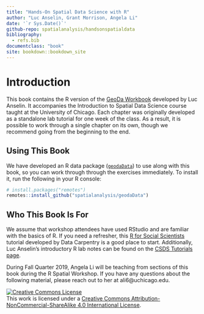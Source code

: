 ```yaml
---
title: "Hands-On Spatial Data Science with R"
author: "Luc Anselin, Grant Morrison, Angela Li"
date: '`r Sys.Date()`'
github-repo: spatialanalysis/handsonspatialdata
bibliography:
  - refs.bib
documentclass: "book"
site: bookdown::bookdown_site
---
```


# Introduction {-}

This book contains the R version of the [GeoDa Workbook](https://geodacenter.github.io/documentation.html) developed by Luc Anselin. It accompanies the Introduction to Spatial Data Science 
course taught at the University of Chicago. Each chapter was originally developed
as a standalone lab tutorial for one week of the class. As a result, it is possible
to work through a single chapter on its own, though we recommend going from the 
beginning to the end.

## Using This Book {-}

We have developed an R data package ([`geodaData`](https://github.com/spatialanalysis/geodaData)) 
to use along with this book, so you can work through through the exercises 
immediately. To install it, run the following in your R console:

```r
# install.packages("remotes")
remotes::install_github("spatialanalysis/geodaData")
```

## Who This Book Is For {-}

We assume that workshop attendees have used RStudio and are familiar with the basics of R.
If you need a refresher, this [R for Social Scientists](https://datacarpentry.org/r-socialsci/) tutorial developed by Data Carpentry is a good place to start. Additionally, Luc Anselin's introductory R lab notes can be found on the [CSDS Tutorials page](https://spatialanalysis.github.io/tutorials).

During Fall Quarter 2019, Angela Li will be teaching from sections of this book
during the R Spatial Workshop. If you have any questions about the following 
material, please reach out to her at ali6@uchicago.edu. 


<a rel="license" href="http://creativecommons.org/licenses/by-nc-sa/4.0/"><img alt="Creative Commons License" style="border-width:0" src="https://i.creativecommons.org/l/by-nc-sa/4.0/88x31.png" /></a><br />This work is licensed under a <a rel="license" href="http://creativecommons.org/licenses/by-nc-sa/4.0/">Creative Commons Attribution-NonCommercial-ShareAlike 4.0 International License</a>.